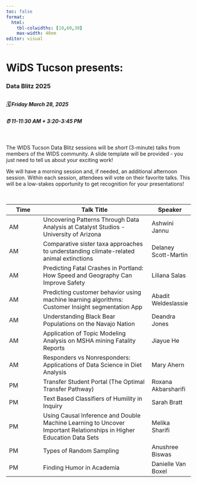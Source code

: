 ```yaml
---
toc: false
format: 
  html: 
    tbl-colwidths: [10,60,30]
    max-width: 40em
editor: visual
---
```


# WiDS Tucson presents: {.center}

### Data Blitz 2025 {.center}

::: callout-important
# 

##### 🗓 Friday March 28, 2025

##### ⏰ 11-11:30 AM + 3:20-3:45 PM
:::

 \

The WIDS Tucson Data Blitz sessions will be *short* (3-minute) talks from members of the WIDS community. A slide template will be provided - you just need to tell us about your exciting work!

We will have a morning session and, if needed, an additional afternoon session. Within each session, attendees will vote on their favorite talks. This will be a low-stakes opportunity to get recognition for your presentations!

\

| Time | Talk Title                                                                                                          | Speaker              |
|--------------|---------------------------------------------|--------------|
| AM   | Uncovering Patterns Through Data Analysis at Catalyst Studios - University of Arizona                               | Ashwini Jannu        |
| AM   | Comparative sister taxa approaches to understanding climate-related animal extinctions                              | Delaney Scott-Martin |
| AM   | Predicting Fatal Crashes in Portland: How Speed and Geography Can Improve Safety                                    | Liliana Salas        |
| AM   | Predicting customer behavior using machine learning algorithms: Customer Insight segmentation App                   | Abadit Weldeslassie  |
| AM   | Understanding Black Bear Populations on the Navajo Nation                                                           | Deandra Jones        |
| AM   | Application of Topic Modeling Analysis on MSHA mining Fatality Reports                                              | Jiayue He            |
| AM   | Responders vs Nonresponders: Applications of Data Science in Diet Analysis                                          | Mary Ahern           |
| PM   | Transfer Student Portal (The Optimal Transfer Pathway)                                                              | Roxana Akbarsharifi  |
| PM   | Text Based Classifiers of Humility in Inquiry                                                                       | Sarah Bratt          |
| PM   | Using Causal Inference and Double Machine Learning to Uncover Important Relationships in Higher Education Data Sets | Melika Sharifi       |
| PM   | Types of Random Sampling                                                                                            | Anushree Biswas      |
| PM   | Finding Humor in Academia                                                                                           | Danielle Van Boxel   |
